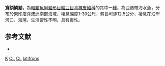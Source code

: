 {{Speciesbox
| taxon = Centropogon latifrons
| binomial_authority = [[Mees|Mees]], 1962
| status = DD
| status_system = IUCN3.1
| synonyms = *''Centropogon australis latifrons'', Mees, 1962
}}
'''寬額鱗鮋'''，為[[輻鰭魚綱|輻鰭魚綱]][[鮋形目|鮋形目]][[鮋亞目|鮋亞目]][[真裸皮鮋科|真裸皮鮋科]]的其中一[[種|種]]，為亞熱帶海水魚，分布於東[[印度洋|印度洋]][[澳洲|澳洲]]南部海域，棲息深度1-30公尺，體長可達12.5公分，棲息在沿岸河口、海灣，生活習性不明，具有毒性。

==参考文献==
*{{FishBase_species|genus=Centropogon|species=latifrons|year=2014|month=5}}

{{鮋形目小作品}}

{{Taxonbar}}
[[Category:1962年描述的鱼类|K]]
[[Category:IUCN红色名录数据缺乏物种|CL]]
[[Category:有毒魚類|CL]]
[[Category:鱗鮋屬|latifrons]]